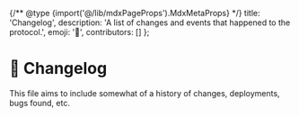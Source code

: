 
{/** @type {import('@/lib/mdxPageProps').MdxMetaProps} */}
title: 'Changelog',
description: 'A list of changes and events that happened to the protocol.',
emoji: '📝',
contributors: []
};

# 📝 Changelog

This file aims to include somewhat of a history of changes, deployments, bugs found, etc.

<WIP />
